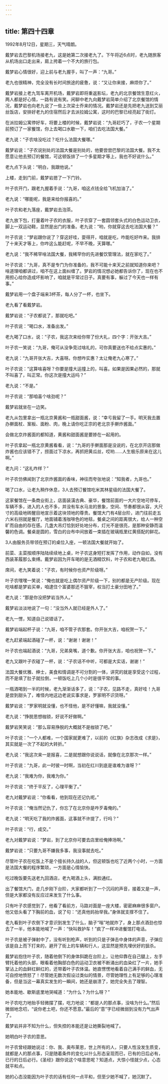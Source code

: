 ```yaml
---
---
---
```

title: 第四十四章
---




1992年8月12日，星期三，天气晴朗。

戴梦岩去巴黎机场接老九，这是她第二次接老九了。下午将近6点时，老九随旅客从机场出口走出来，肩上挎着一个不大的旅行包。

戴梦岩心情很好，迎上前与老九握手，叫了一声：“九哥。”

老九也很精神，完全没有长时间旅途的疲惫，说：“又让你来接，麻烦你了。”

戴梦岩接上老九驾车离开机场，戴梦岩即将重返影坛，老九的北京餐馆生意红火，两人都是好心情，一路有说有笑。闲聊中老九向戴梦岩简单介绍了北京餐馆的情况，戴梦岩也向老九说了一些上次梁士乔来的情况。戴梦岩还是先把老九送到艾丽丝饭店，安排好老九的住宿然后才去派拉姆公寓，这时的巴黎已经亮起了街灯。

在派拉姆公寓停好车，将要上楼的时候，戴梦岩说：“九哥赶巧了，子农一个星期前预订了一家餐馆，你上去喝口水歇一下，咱们去吃法国大餐。”

老九说：“子农啥没吃过？吃什么法国大餐哪。”

戴梦岩说：“子农说别处的法国大餐是别处的，他要尝尝巴黎的法国大餐。我不太愿意让他去预订的餐馆，可这顿饭排了一个多星期才等上，我也不好说什么。”

老九点下头说：“明白，我跟他说。”

上楼，走到门前，戴梦岩摁了一下门铃。

叶子农开门，跟老九握着手说：“九哥，咱这点钱全给飞机加油了。”

老九说：“哪能呢，我是来给你报喜的。”

叶子农和老九落座，戴梦岩去泡茶。

老九放下包，打量着叶子农的衣服，叶子农穿了一套圆领套头式的白色运动卫衣，脚上一双运动鞋，显然是出门的准备。老九说：“哟，你就穿这去吃法国大餐？”

叶子农说：“梦岩跟你说了？穿这好哇，耍得开，咱就是吃，咋能吃好咋来。我排了十来天才等上，你咋这么能赶呢，不早不晚，天算哪。”

老九说：“我不稀罕啥法国大餐，我稀罕你的先进餐饮管理法，就在家吃了。”

叶子农说：“九哥，真不是专门为你准备的，我不可能十来天之前就知道你来吧？啥道理咱都讲过，咱不在这上面纠缠了。梦岩的情况想必她都告诉你了，现在也不用担心给你造成坏影响了，咱就是平常过日子。真要有事，躲过了今天也一样有事。”

戴梦岩用一个盘子端来3杯茶，每人分了一杯，也坐下。

老九看了看戴梦岩。

戴梦岩说：“子农都说了，那就吃吧。”

叶子农说：“喝口水，准备出发。”

老九喝了口水，说：“子农，我这次来给你带了份大礼，四个字：开张大吉。”

叶子农一笑说：“九哥，俺可从没争竞过啥礼的，可你真要送也不给点实惠的。”

老九说：“九哥开张大吉，大喜呀。你想咋实惠？太让俺老九心寒了。”

叶子农说：“这算啥喜呀？你要是撞大运撞上的，叫喜。如果是因果必然的，那就不叫喜了，叫正常。你这次是撞大运吗？”

老九说：“不是。”

叶子农说：“那咱喜个啥劲呢？”

戴梦岩就坐在一边笑。

老九从包里拿出一瓶北京黄酱和一瓶甜面酱，说：“幸亏我留了一手。明天我去置办擀面杖、案板、面粉、肉，晚上请你吃正宗的老北京手擀炸酱面。”

会做北京炸酱面的都知道，黄酱和甜面酱是要掺在一起用的。

叶子农拿起一瓶北京黄酱看看，说：“九哥的手擀面那是没说的，在北京开店那做炸酱也应该错不了，捞面过下凉水，再抓把黄瓜丝，哎哟……人生极乐原来在这儿啊。”

老九问：“这礼咋样？”

叶子农仿佛闻到了北京炸酱面的香味，神往而夸张地说：“知我者，九哥也。”

喝了口水，让老九稍作休息，3人去预订餐馆吃米其林星级的法国大餐了。

这家餐馆在一条商业街上，店面装潢古典、豪华，餐馆前面的一大片空地可停车，车辆不多，进入的人也不多，并没有车水马龙的景象，空间、节奏都很从容，大尺寸的高级地砖醒目地宣示着这块领地的尊贵。餐馆大门有4层台阶，进门往前走五六米右拐就是餐厅，地面铺着浅咖啡色的地毯，餐桌之间的距离很大，给人一种空旷而自由的存在感。几盏大吊灯恰到好处地分布，灯光不是很亮，是那种安静而温馨的色调。餐桌是圆的，雪白的台布中间放着一束插在玻璃瓶里红黄搭配的鲜花。

3人由服务员带领在预订的桌位入座，一顿法国大餐就开始了。

前菜、主菜按顺序陆陆续续地上桌，叶子农这身短打发挥了作用，动作自如，没有西装革履那么束缚。戴梦岩因为开车喝的是无酒精饮料，叶子农和老九喝红酒。

席间，老九笑着说：“子农，有时候你也资产阶级呀。”

叶子农嘿嘿一笑说：“俺也就是吃上偶尔资产阶级一下，别的都是无产阶级。现在吃啥都是梦岩买单，咱逮住个富婆那还不狠宰，权当打土豪分田地了。”

老九说：“那是你没把梦岩当外人。”

戴梦岩淡淡地说了一句：“没当外人就已经是外人了。”

老九一愣，知道自己说错话了。

戴梦岩端起杯子说：“九哥，咱不管子农那套。你开张大吉，咱祝贺一下。”

老九赶紧端起酒碰了一杯，说：“谢谢！谢谢！”

叶子农也端起酒说：“九哥，兄弟臭嘴，道个歉。你开张大吉，咱也祝贺一下。”

老九又跟叶子农碰了一杯，说：“子农话不中听，可都是大实话，谢谢！”

法国大餐优雅、绅士，美食和情调是不可分割的一体，讲究的就是享受这个过程，而不是填了肚子就拉倒，一顿饭吃上几个小时是很平常的事。

一瓶酒喝到一半的时候，老九渐渐话多了，说：“子农，见路不走，真好哇！九哥是尝到甜头了，难怪内地这边老说实事求是，罗家明不识货呀。”

戴梦岩说：“罗家明就没懂，也不怪他，是不好懂嘛，我就没懂。”

老九说：“挣脱思想枷锁，好说不好做啊。”

戴梦岩笑笑说：“那么容易挣脱的大概就不是枷锁了吧。”

叶子农说：“一个人都难，一个国家就更难了，以前的《红旗》杂志改成《求是》，其实就是一次了不起的大转折。”

老九说：“我这次来一是报喜，二是就想跟你说说话，就像在北京那次一样。”

叶子农说：“九哥，此一时彼一时啊，当初在红川到底是谁难为谁呀？”

老九说：“我难为你，我难为你。”

叶子农说：“终于平反了，心理平衡了。”

老九对戴梦岩说：“你看看，他到现在还记仇呢。”

叶子农说：“俺当然记仇了，你忘了在北京你是咋歹毒俺的。”

老九说：“明天吃了我的炸酱面，这事就不许提了，行吗？”

叶子农说：“行，成交。”

老九对戴梦岩说：“梦岩，到了北京你可要去店里给俺捧场啊。”

戴梦岩说：“只要九哥不嫌我多事，我没事就去吃。”

尽管叶子农在吃饭上不是个擅长持久战的人，但这顿饭也吃了近两个小时，一方面是法国大餐的程序繁琐，一方面是心情愉快。

吃过晚饭要先送老九回酒店，老九喝酒上头，满脸通红。

出了餐馆大门，走几步刚下台阶，大家都听到了一个沉闷的声音，接着又是一声，但是大家都没有反应过来发生了什么事。

只有叶子农感觉到了，他看了看前方，马路对面是一座大楼，密密麻麻很多窗户。他又低头看了下胸前的血，说了句：“还真他妈抬举我。”身体就支撑不住了。

老九看到叶子农倒下才意识到发生了什么，脑子“嗡”地就炸了，身上那点酒劲也惊去了一半，他本能地喊了一声：“快叫救护车！”疯了一样冲进餐馆打电话。

叶子农是被子弹射中了，没有听到枪声，听到的只是子弹击中身体的声音，子弹应该是自上而下打来的，避开了街上的车辆和行人，这显然是预先埋伏好的狙杀。

戴梦岩抱住叶子农，随着他倒下的身体斜跪在台阶上，让他仰靠在自己腿上，左手臂托着他的头部，眼看着他胸部白色的运动卫衣被不断涌出的血染红了一片，她手掌沾上的血鲜红鲜红的，还带着叶子农体温。她直愣愣地看着自己满手的鲜血，无可自控地愤怒了！尽管她无数次假设过类似的情景，尽管她理性上有足够的心理准备，但是当这一幕真实发生的一瞬间，她还是崩溃了，她完全失去了理智。

她本能地、歇斯底里地哭喊道：“为什么？为什么呀？”

叶子农吃力地抬手轻微摆了摆，吃力地说：“都是人的那点事，没啥为什么。”然后微弱地念叨，“说你老土吧，你还不愿意。”最后的“意”字已经微弱到没有力气出声了。

戴梦岩并非不知为什么，但失控的本能还是让她撕裂地喊了。

她明白叶子农的意思。

叶子农曾经跟她说过：你、我、奥布莱恩，世上所有的人，只要人性没发生质变，就都是人的那点事，只是随着条件的变化以什么形态呈现而已，已有的日后必有，已行的日后必行。《圣经》跟你说这个啥意思呢？知道点，大惊小怪就少点，心态就平和点。

她的心态没能因为叶子农的话有任何一点平和，但至少她不喊了，她沉默了。